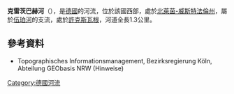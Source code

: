 {{Coord|51|10|8.1|N|7|19|27.6|E|display=title}}

'''克雷茨巴赫河'''（{{lang-de|Kretzer Bach}}），是[[德國|德國]]的河流，位於該國西部，處於[[北萊茵-威斯特法倫州|北萊茵-威斯特法倫州]]，屬於[[伍珀河|伍珀河]]的支流，處於[[許克斯瓦根|許克斯瓦根]]，河道全長1.3公里。

==參考資料==
* Topographisches Informationsmanagement, Bezirksregierung Köln, Abteilung GEObasis NRW (Hinweise)

{{Germany-geo-stub}}
[[Category:德國河流|Category:德國河流]]